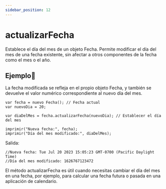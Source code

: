 ```yaml
---
sidebar_position: 12
---
```



# actualizarFecha
Establece el día del mes de un objeto Fecha. Permite modificar el día del mes de una fecha existente, sin afectar a otros componentes de la fecha como el mes o el año.

## Ejemplo📝
La fecha modificada se refleja en el propio objeto Fecha, y también se devuelve el valor numérico correspondiente al nuevo día del mes.


```dummy
var fecha = nuevo Fecha(); // Fecha actual
var nuevoDia = 20;

var diaDelMes = fecha.actualizarFecha(nuevoDia); // Establecer el día del mes

imprimir("Nueva fecha:", fecha);
imprimir("Día del mes modificado:", diaDelMes);

```
Salida:

```dummy
//Nueva fecha: Tue Jul 20 2023 15:05:23 GMT-0700 (Pacific Daylight Time)
//Día del mes modificado: 1626767123472
```
El método actualizarFecha es útil cuando necesitas cambiar el día del mes en una fecha, por ejemplo, para calcular una fecha futura o pasada en una aplicación de calendario.